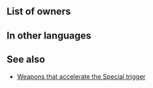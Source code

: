 {{Weapon Infobox
|tagid=SID_キラーランス
|weaponType=Lance
|weaponName={{PAGENAME}}
|might=7
|range=1
|effect=Accelerates Special trigger (cooldown count-1).
|cooldown=-1
|cost=200
|exclusive=0
|statModifiers=0,7,0,0,0
|next=Killer Lance+
|promotionRarity=5
|promotionTier=1
|required=Steel Lance
|properties=random_all
}}
==List of owners==
{{Skill Hero List}}
==In other languages==
{{OtherLanguages
|japanese=キラーランス
|german=Meisterlanze
|spanishEU=Lanza asesina
|spanishLA=Lanza letal
|french=Lance létale
|italian=Lancia letale
|chineseTW=必殺槍
|portuguese=Lança letal
}}
==See also==
* [[Weapons that accelerate the Special trigger]]
{{Weapons Navbox}}